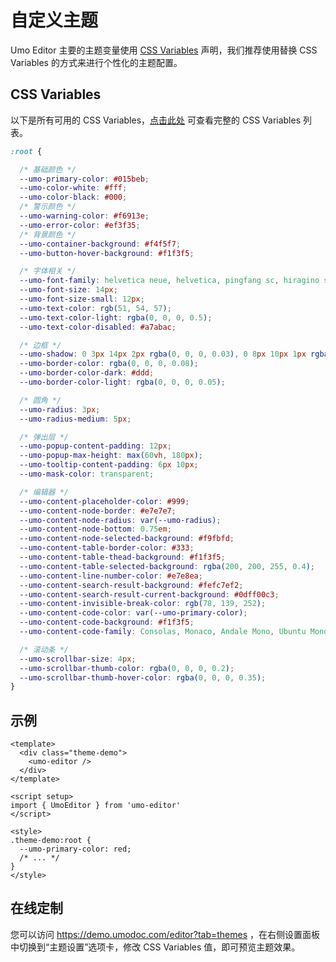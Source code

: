 # 自定义主题

Umo Editor 主要的主题变量使用 [CSS Variables](https://developer.mozilla.org/zh-CN/docs/Web/CSS/Using_CSS_custom_properties) 声明，我们推荐使用替换 CSS Variables 的方式来进行个性化的主题配置。

## CSS Variables

以下是所有可用的 CSS Variables，[点击此处](https://github.com/umodoc/editor/tree/main/src/assets/styles/_variables.less) 可查看完整的 CSS Variables 列表。

```css
:root {

  /* 基础颜色 */ 
  --umo-primary-color: #015beb;
  --umo-color-white: #fff;
  --umo-color-black: #000;
  /* 警示颜色 */ 
  --umo-warning-color: #f6913e;
  --umo-error-color: #ef3f35;
  /* 背景颜色 */ 
  --umo-container-background: #f4f5f7;
  --umo-button-hover-background: #f1f3f5;

  /* 字体相关 */ 
  --umo-font-family: helvetica neue, helvetica, pingfang sc, hiragino sans gb, microsoft yahei, simsun, sans-serif;
  --umo-font-size: 14px;
  --umo-font-size-small: 12px;
  --umo-text-color: rgb(51, 54, 57);
  --umo-text-color-light: rgba(0, 0, 0, 0.5);
  --umo-text-color-disabled: #a7abac;

  /* 边框 */ 
  --umo-shadow: 0 3px 14px 2px rgba(0, 0, 0, 0.03), 0 8px 10px 1px rgba(0, 0, 0, 4%), 0 5px 5px -3px rgba(0, 0, 0, 8%);
  --umo-border-color: rgba(0, 0, 0, 0.08);
  --umo-border-color-dark: #ddd;
  --umo-border-color-light: rgba(0, 0, 0, 0.05);

  /* 圆角 */ 
  --umo-radius: 3px;
  --umo-radius-medium: 5px;

  /* 弹出层 */ 
  --umo-popup-content-padding: 12px;
  --umo-popup-max-height: max(60vh, 180px);
  --umo-tooltip-content-padding: 6px 10px;
  --umo-mask-color: transparent;

  /* 编辑器 */ 
  --umo-content-placeholder-color: #999;
  --umo-content-node-border: #e7e7e7;
  --umo-content-node-radius: var(--umo-radius);
  --umo-content-node-bottom: 0.75em;
  --umo-content-node-selected-background: #f9fbfd;
  --umo-content-table-border-color: #333;
  --umo-content-table-thead-background: #f1f3f5;
  --umo-content-table-selected-background: rgba(200, 200, 255, 0.4);
  --umo-content-line-number-color: #e7e8ea;
  --umo-content-search-result-background: #fefc7ef2;
  --umo-content-search-result-current-background: #0dff00c3;
  --umo-content-invisible-break-color: rgb(78, 139, 252);
  --umo-content-code-color: var(--umo-primary-color);
  --umo-content-code-background: #f1f3f5;
  --umo-content-code-family: Consolas, Monaco, Andale Mono, Ubuntu Mono, monospace;

  /* 滚动条 */ 
  --umo-scrollbar-size: 4px;
  --umo-scrollbar-thumb-color: rgba(0, 0, 0, 0.2);
  --umo-scrollbar-thumb-hover-color: rgba(0, 0, 0, 0.35);
}
```

## 示例

```vue
<template>
  <div class="theme-demo">
    <umo-editor />
  </div>
</template>

<script setup>
import { UmoEditor } from 'umo-editor'
</script>

<style>
.theme-demo:root {
  --umo-primary-color: red;
  /* ... */
}
</style>
```

## 在线定制

您可以访问 https://demo.umodoc.com/editor?tab=themes ，在右侧设置面板中切换到“主题设置”选项卡，修改 CSS Variables 值，即可预览主题效果。
